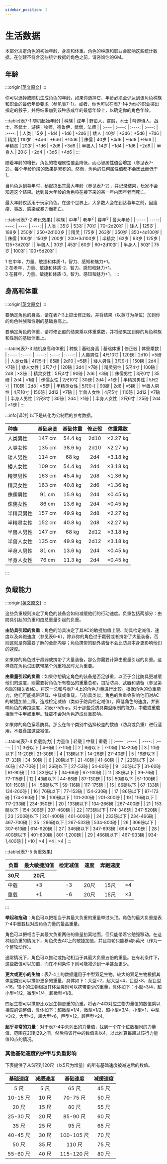 ---
sidebar_position: 2
---

# 生活数据

本部分决定角色的初始年龄、身高和体重。角色的种族和职业会影响这些统计数据。在创建不符合这些统计数据的角色之前，请咨询你的GM。

## 年龄

:::origin[[英文原文](https://aonprd.com/Rules.aspx?ID=116)]
:::

你可以选择或随机生成角色的年龄。如果你选择它，年龄必须至少达到该角色种族和职业的最低年龄要求（参见表7-1）。或者，你也可以在表7-1中为你的职业掷出指定的骰子，并将结果加到该种族成年的最低年龄上，以确定你的角色年龄。

:::table[表7-1 随机起始年龄]
| 种族 | 成年 | 野蛮人，盗贼，术士 | 吟游诗人，战士，圣武士，游侠 | 牧师，德鲁伊，武僧，法师 |
| :---- | :----: | :----: | :----: | :----: |
| 人类 | 15岁 | +1d4 | +1d6 | +2d6 |
| 矮人 | 40岁 | +3d6 | +5d6 | +7d6 |
| 精灵 | 110岁 | +4d6 | +6d6 | +10d6 |
| 侏儒 | 40岁 | +4d6 | +6d6 | +9d6 |
| 半精灵 | 20岁 | +1d6 | +2d6 | +3d6 |
| 半兽人 | 14岁 | +1d4 | +1d6 | +2d6 |
| 半身人 | 20岁 | +2d4 | +3d6 | +4d6 |
:::

随着年龄的增长，角色的物理属性值会降低，而心智属性值会增加（参见表7-2）。每个年龄阶段的效果是累积的。然而，角色的任何属性值都不会因此而低于1。

当角色达到暮年时，秘密掷出其最大年龄（参见表7-2），并记录结果，玩家不会知道这个结果。达到最大年龄的角色将在接下来的某一年内因年老而死亡。

最大年龄仅适用于玩家角色。在这个世界上，大多数人会在到达暮年之前，因瘟疫、事故、感染或暴力而死亡。

:::table[表7-2 老化效果]
| 种族 | 中年<sup>1</sup> | 老年<sup>2</sup> | 暮年<sup>3</sup> | 最大年龄 |
| :---- | ----: | ----: | ----: | ----: |
| 人类 | 35岁 | 53岁 | 70岁 | 70+2d20岁 |
| 矮人 | 125岁 | 188岁 | 250岁 | 250+2d100岁 |
| 精灵 | 175岁 | 263岁 | 350岁 | 350+4d100岁 |
| 侏儒 | 100岁 | 150岁 | 200岁 | 200+3d100岁 |
| 半精灵 | 62岁 | 93岁 | 125岁 | 125+3d20岁 |
| 半兽人 | 30岁 | 45岁 | 60岁 | 60+2d10岁 |
| 半身人 | 50岁 | 75岁 | 100岁 | 100+5d20岁 |

1 在中年，力量、敏捷和体质-1，智力、感知和魅力+1。  
2 在老年，力量、敏捷和体质-2，智力、感知和魅力+1。  
3 在暮年，力量、敏捷和体质-3，智力、感知和魅力+1。
:::

## 身高和体重

:::origin[[英文原文](https://aonprd.com/Rules.aspx?ID=117)]
:::

要确定角色的身高，请在表7-3上掷出修正骰，并将结果（以英寸为单位）加到你的角色种族和性别的基础身高上。

要确定角色的体重，请将修正骰的结果乘以体重乘数，并将结果加到你的角色种族和性别的基础体重上。

:::table[表7-3 随机身高和体重]
| 种族 | 基础身高 | 基础体重 | 修正骰 | 体重乘数 |
| :---- | :----: | :----: | :----: | :----: |
| 人类男性 | 4尺10寸 | 120磅 | 2d10 | ×5磅 |
| 人类女性 | 4尺5寸 | 85磅 | 2d10 | ×5磅 |
| 矮人男性 | 3尺9寸 | 150磅 | 2d4 | ×7磅 |
| 矮人女性 | 3尺7寸 | 120磅 | 2d4 | ×7磅 |
| 精灵男性 | 5尺4寸 | 100磅 | 2d8 | ×3磅 |
| 精灵女性 | 5尺4寸 | 90磅 | 2d6 | ×3磅 |
| 侏儒男性 | 3尺0寸 | 35磅 | 2d4 | ×1磅 |
| 侏儒女性 | 2尺10寸 | 30磅 | 2d4 | ×1磅 |
| 半精灵男性 | 5尺2寸 | 110磅 | 2d8 | ×5磅 |
| 半精灵女性 | 5尺0寸 | 90磅 | 2d8 | ×5磅 |
| 半兽人男性 | 4尺10寸 | 150磅 | 2d12 | ×7磅 |
| 半兽人女性 | 4尺5寸 | 110磅 | 2d12 | ×7磅 |
| 半身人男性 | 2尺8寸 | 30磅 | 2d4 | ×1磅 |
| 半身人女性 | 2尺6寸 | 25磅 | 2d4 | ×1磅 |
:::

:::info[译注]
以下是转化为公制后的参考数据。

| 种族 | 基础身高 | 基础体重 | 修正骰 | 体重乘数 |
| :---- | :----: | :----: | :----: | :----: |
| 人类男性 | 147 cm | 54.4 kg | 2d10 | ×2.27 kg |
| 人类女性 | 135 cm | 38.6 kg | 2d10 | ×2.27 kg |
| 矮人男性 | 114 cm | 68 kg | 2d4 | ×3.18 kg |
| 矮人女性 | 109 cm | 54.4 kg | 2d4 | ×3.18 kg |
| 精灵男性 | 163 cm | 45.4 kg | 2d8 | ×1.36 kg |
| 精灵女性 | 163 cm | 40.8 kg | 2d6 | ×1.36 kg |
| 侏儒男性 | 91 cm | 15.9 kg | 2d4 | ×0.45 kg |
| 侏儒女性 | 86 cm | 13.6 kg | 2d4 | ×0.45 kg |
| 半精灵男性 | 157 cm | 49.9 kg | 2d8 | ×2.27 kg |
| 半精灵女性 | 152 cm | 40.8 kg | 2d8 | ×2.27 kg |
| 半兽人男性 | 147 cm | 68 kg | 2d12 | ×3.18 kg |
| 半兽人女性 | 135 cm | 49.9 kg | 2d12 | ×3.18 kg |
| 半身人男性 | 81 cm | 13.6 kg | 2d4 | ×0.45 kg |
| 半身人女性 | 76 cm | 11.3 kg | 2d4 | ×0.45 kg |
:::

## 负载能力

:::origin[[英文原文](https://www.aonprd.com/Rules.aspx?ID=118)]
:::

这些负重规则决定了角色的装备会如何减缓他们的行动速度。负重包括两部分：由防具引起的负重和由总重量引起的负重。

**由防具引起的负重**：角色的防具决定了其AC的敏捷加值上限、防具检定减值、速度以及奔跑速度（参见表6-6）。除非你的角色过于羸弱或者携带了大量装备，否则这就是你需要了解的全部内容；角色携带的额外装备不会比防具本身更影响他们的速度。

如果你的角色过于羸弱或携带了大量装备，那么你需要计算由重量引起的负重。这样做在角色试图携带某个沉重物品时尤为重要。

**由重量引起的负重**：如果你想确定角色的装备是否足够重，以至于会比防具更减缓他们的速度，则需要将角色所有物品的重量总和，包括防具、武器和装备（参见第6章的相关表格）。将这一总和与表7-4上的角色力量进行比较。根据角色的负重能力，他们可能携带轻载、中载或重载。与防具类似，角色的负重会影响他们对AC的敏捷加值上限，造成检定减值（类似于防具检定减值），降低角色的速度，并影响角色的奔跑速度，如表7-5所示。对于那些受防具类型限制的能力，中载或重载相当于中甲或重甲。轻载不会对角色造成负重影响。

如果你的角色穿着防具，那么在每个类别中选择较差的数值（防具或负重）进行适用。不要叠加这些减值。

:::table[表7-4 负载能力]
| 力量值 | 轻载 | 中载 | 重载 |
| :---- | :----: | :----: | :----: |
| 1 | 3磅以下 | 4-6磅 | 7-10磅 |
| 2 | 6磅以下 | 7-13磅 | 14-20磅 |
| 3 | 10磅以下 | 11-20磅 | 21-30磅 |
| 4 | 13磅以下 | 14-26磅 | 27-40磅 |
| 5 | 16磅以下 | 17-33磅 | 34-50磅 |
| 6 | 20磅以下 | 21-40磅 | 41-60磅 |
| 7 | 23磅以下 | 24-46磅 | 47-70磅 |
| 8 | 26磅以下 | 27-53磅 | 54-80磅 |
| 9 | 30磅以下 | 31-60磅 | 61-90磅 |
| 10 | 33磅以下 | 34-66磅 | 67-100磅 |
| 11 | 38磅以下 | 39-76磅 | 77-115磅 |
| 12 | 43磅以下 | 44-86磅 | 87-130磅 |
| 13 | 50磅以下 | 51-100磅 | 101-150磅 |
| 14 | 58磅以下 | 59-116磅 | 117-175磅 |
| 15 | 66磅以下 | 67-133磅 | 134-200磅 |
| 16 | 76磅以下 | 77-153磅 | 154-230磅 |
| 17 | 86磅以下 | 87-173磅 | 174-260磅 |
| 18 | 100磅以下 | 101-200磅 | 201-300磅 |
| 19 | 116磅以下 | 117-233磅 | 234-350磅 |
| 20 | 133磅以下 | 134-266磅 | 267-400磅 |
| 21 | 153磅以下 | 154-306磅 | 307-460磅 |
| 22 | 173磅以下 | 174-346磅 | 347-520磅 |
| 23 | 200磅以下 | 201-400磅 | 401-600磅 |
| 24 | 233磅以下 | 234-466磅 | 467-700磅 |
| 25 | 266磅以下 | 267-533磅 | 534-800磅 |
| 26 | 306磅以下 | 307-613磅 | 614-920磅 |
| 27 | 346磅以下 | 347-693磅 | 694-1,040磅 |
| 28 | 400磅以下 | 401-800磅 | 801-1,200磅 |
| 29 | 466磅以下 | 467-933磅 | 934-1,400磅 |
| +10 | ×4 | ×4 | ×4 |
:::

:::table[表7-5 负重效果]
<table>
    <thead>
        <tr>
            <th rowSpan={2}>负重</th>
            <th rowSpan={2} align="center">最大敏捷加值</th>
            <th rowSpan={2} align="center">检定减值</th>
            <th colSpan={2} align="center">速度</th>
            <th rowSpan={2} align="center">奔跑速度</th>
        </tr>
        <tr>
            <th align="center">30尺</th>
            <th align="center">20尺</th>
        </tr>
    </thead>
    <tbody>
        <tr>
            <td>中载</td>
            <td align="center">+3</td>
            <td align="center">-3</td>
            <td align="center">20尺</td>
            <td align="center">15尺</td>
            <td align="center">×4</td>
        </tr>
        <tr>
            <td>重载</td>
            <td align="center">+1</td>
            <td align="center">-6</td>
            <td align="center">20尺</td>
            <td align="center">15尺</td>
            <td align="center">×3</td>
        </tr>
    </tbody>
</table>
:::

**举起和拖动**：角色可以把相当于其最大负重的重量举过头顶。角色的最大负重是表7-4中重载栏对应角色力量的最高重量。

角色可以把相当于其最大负重两倍的重量抬离地面，但只能带着它勉强移动。在这种超负重的情况下，角色失去AC上的敏捷加值，并且每轮只能移动5英尺（作为一个整轮动作）。

通常情况下，角色可以推动或拖动相当于其最大负重五倍的重量。在有利条件下，这些数值可以加倍，而在不利条件下则可能减少到一半甚至更少。

**更大或更小的生物**：表7-4上的数据适用于中型双足生物。较大的双足生物根据其体型类别可以携带更多的重量，具体如下：大型×2，超大型×4，巨型×8，超巨型×16。较小的生物根据其体型类别可以携带更少的重量，具体如下：小型×3/4，超小型×1/2，微型×1/4，超微型×1/8。

四足生物可以携带比双足生物更重的负重。将表7-4中对应生物力量值的数值乘以相应的调整值，具体如下：超微型×1/4，微型×1/2，超小型×3/4，小型×1，中型×3/2，大型×3，超大型×6，巨型×12，超巨型×24。

**超乎寻常的力量**：对于表7-4中未列出的力量值，找到一个在个位数相同的力量值，范围在20到29之间，然后将该行中的数值乘以4，以此推算每超过该行力量值10点的情况。

### 其他基础速度的护甲与负重影响

下表提供了从5尺到120尺（以5尺为增量）的所有基础速度被减速后的数值。

| 基础速度 | 减缓速度 | 基础速度 | 减缓速度 |
| :----: | :----: | :----: | :----: |
| 5 尺 | 5 尺 | 65 尺 | 45 尺 |
| 10-15 尺 | 10 尺 | 70-75 尺 | 50 尺 |
| 20 尺 | 15 尺 | 80 尺 | 55 尺 |
| 25-30 尺 | 20 尺 | 85-90 尺 | 60 尺 |
| 35 尺 | 25 尺 | 95 尺 | 65 尺 |
| 40-45 尺 | 30 尺 | 100-105 尺 | 70 尺 |
| 50 尺 | 35 尺 | 110 尺 | 75 尺 |
| 55-60 尺 | 40 尺 | 115-120 尺 | 80 尺 |